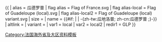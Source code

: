 {{ {{{1<noinclude>|country showdata</noinclude>}}}
| alias = 瓜德罗普
| flag alias = Flag of France.svg
| flag alias-local = Flag of Guadeloupe (local).svg
| flag alias-local2 = Flag of Guadeloupe (local) variant.svg
| size = {{{size|}}}
| name = {{#if: {{{name|}}} | {{{name|}}} |  -{zh-tw:瓜地洛普; zh-cn:瓜德罗普 ;}-}}
| altlink = {{{altlink|}}}
| variant = {{{variant|}}}
<noinclude>
| var1 = local
| var2 = local2
| redir1 = GLP
</noinclude>
}}<noinclude>
[[Category:法国海外省及大区资料模板‎]]
</noinclude>